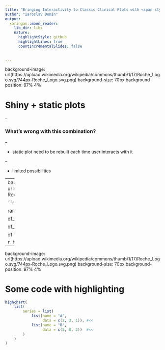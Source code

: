 ```yaml
---
title: "Bringing Interactivity to Classic Clinical Plots with <span style='color:#5f976c'>Highcharts</span> and <span style='color:#1f65cc'>R</span>"
author: "Iaroslav Domin"
output:
  xaringan::moon_reader:
    lib_dir: libs
    nature:
      highlightStyle: github
      highlightLines: true
      countIncrementalSlides: false
      
      
---
```

background-image: url(https://upload.wikimedia.org/wikipedia/commons/thumb/1/17/Roche_Logo.svg/744px-Roche_Logo.svg.png)
background-size: 70px
background-position: 97% 4%

# Shiny + static plots

--

### What's wrong with this combination?

--

* static plot need to be rebuilt each time user interacts with it

--

* limited possibilities

---
background-image: url(https://upload.wikimedia.org/wikipedia/commons/thumb/1/17/Roche_Logo.svg/744px-Roche_Logo.svg.png)
background-size: 70px
background-position: 97% 4%

```r
library(dplyr)
library(highcharter)

rand_walk <- function(n, mean = 0, sd = 1) {
    cumsum(rnorm(n, mean, sd))
}

df_a <- data_frame(
    arm = "A",
    x = 1:100,
    y = rand_walk(100)
)

df_b <- data_frame(
    arm = "B",
    x = 1:100,
    y = rand_walk(100)
)

df <- bind_rows(df_a, df_b)
```

```r
hchart(df, "line", hcaes(x, y, group = arm))
```

---
background-image: url(https://upload.wikimedia.org/wikipedia/commons/thumb/1/17/Roche_Logo.svg/744px-Roche_Logo.svg.png)
background-size: 70px
background-position: 97% 4%

# Some code with highlighting

```r
highchart(
    list(
        series = list(
            list(name = "A",
                 data = c(2, 3, 1)), #<<
            list(name = "B",
                 data = c(5, 0, 2))  #<<
        )
    )
)
```